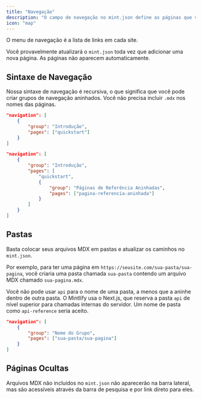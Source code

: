 ```yaml
---
title: "Navegação"
description: "O campo de navegação no mint.json define as páginas que vão no menu de navegação"
icon: "map"
---
```


O menu de navegação é a lista de links em cada site.

Você provavelmente atualizará o `mint.json` toda vez que adicionar uma nova página. As páginas não aparecem automaticamente.

## Sintaxe de Navegação

Nossa sintaxe de navegação é recursiva, o que significa que você pode criar grupos de navegação aninhados. Você não precisa incluir `.mdx` nos nomes das páginas.

<CodeGroup>

```json Navegação Regular
"navigation": [
    {
        "group": "Introdução",
        "pages": ["quickstart"]
    }
]
```

```json Navegação Aninhada
"navigation": [
    {
        "group": "Introdução",
        "pages": [
            "quickstart",
            {
                "group": "Páginas de Referência Aninhadas",
                "pages": ["pagina-referencia-aninhada"]
            }
        ]
    }
]
```

</CodeGroup>

## Pastas

Basta colocar seus arquivos MDX em pastas e atualizar os caminhos no `mint.json`.

Por exemplo, para ter uma página em `https://seusite.com/sua-pasta/sua-pagina`, você criaria uma pasta chamada `sua-pasta` contendo um arquivo MDX chamado `sua-pagina.mdx`.

<Warning>

Você não pode usar `api` para o nome de uma pasta, a menos que a aninhe dentro de outra pasta. O Mintlify usa o Next.js, que reserva a pasta `api` de nível superior para chamadas internas do servidor. Um nome de pasta como `api-reference` seria aceito.

</Warning>

```json Navegação Com Pasta
"navigation": [
    {
        "group": "Nome do Grupo",
        "pages": ["sua-pasta/sua-pagina"]
    }
]
```

## Páginas Ocultas

Arquivos MDX não incluídos no `mint.json` não aparecerão na barra lateral, mas são acessíveis através da barra de pesquisa e por link direto para eles.
